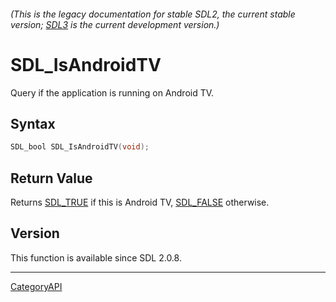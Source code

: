 ====== (This is the legacy documentation for stable SDL2, the current stable version; [https://wiki.libsdl.org/SDL3/ SDL3] is the current development version.) ======
= SDL_IsAndroidTV =

Query if the application is running on Android TV.

== Syntax ==

<syntaxhighlight lang='c'>
SDL_bool SDL_IsAndroidTV(void);
</syntaxhighlight>

== Return Value ==

Returns [[SDL_TRUE]] if this is Android TV, [[SDL_FALSE]] otherwise.

== Version ==

This function is available since SDL 2.0.8.

----
[[CategoryAPI]]


